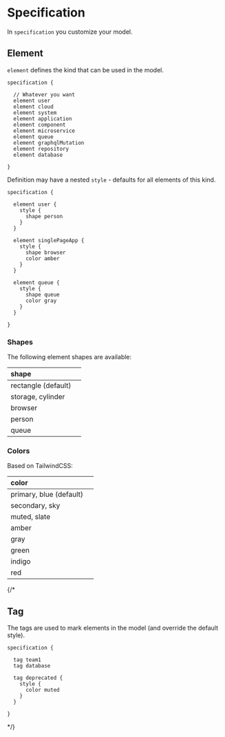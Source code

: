 
# Specification

In `specification` you customize your model.

## Element

`element` defines the kind that can be used in the model.

```likec4 copy
specification {

  // Whatever you want
  element user
  element cloud
  element system
  element application
  element component
  element microservice
  element queue
  element graphqlMutation
  element repository
  element database

}
```

Definition may have a nested `style` - defaults for all elements of this kind.

```likec4 copy
specification {

  element user {
    style {
      shape person
    }
  }

  element singlePageApp {
    style {
      shape browser
      color amber
    }
  }

  element queue {
    style {
      shape queue
      color gray
    }
  }  

}
```

### Shapes

The following element shapes are available:

| shape        |  |
| :------------ | :---------: |
| rectangle (default)       |
| storage, cylinder |  |
| browser |   |
| person     |  |
| queue |   |


### Colors

Based on TailwindCSS:

| color        |  |
| :------------ | :---------: |
| primary, blue (default) | <div className="bg-blue-500 rounded-sm w-8 h-6"></div> |
| secondary, sky | <div className="bg-sky-600 rounded-sm w-8 h-6"></div>   |
| muted, slate    | <div className="bg-slate-600 rounded-sm w-8 h-6"></div>   |
| amber     | <div className="bg-amber-600 rounded-sm w-8 h-6"></div>   |
| gray     |  <div className="bg-neutral-500 rounded-sm w-8 h-6"></div>   |
| green     |  <div className="bg-green-600 rounded-sm w-8 h-6"></div>   |
| indigo     | <div className="bg-indigo-600 rounded-sm w-8 h-6"></div>   |
| red     |  <div className="bg-red-500 rounded-sm w-8 h-6"></div>   |

{/*
## Tag

The tags are used to mark elements in the model (and override the default style).

```likec4 copy
specification {

  tag team1
  tag database

  tag deprecated {
    style {
      color muted
    }
  }

}
```
*/}
